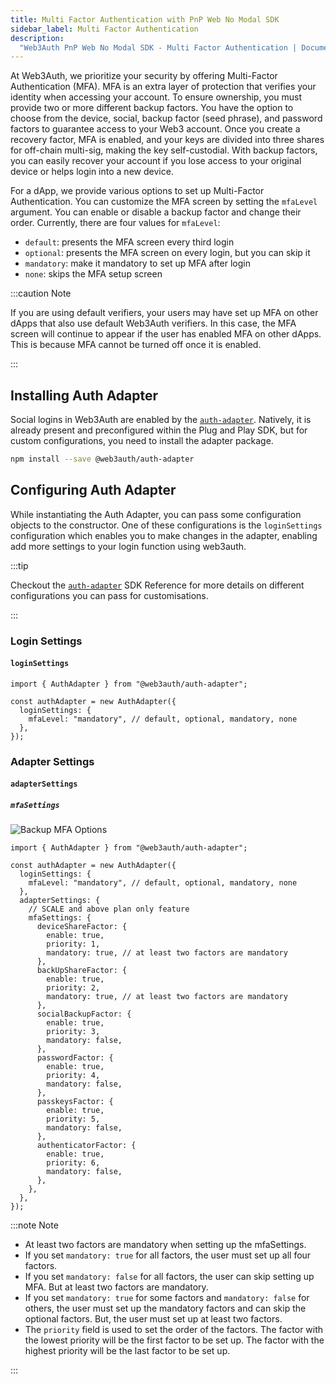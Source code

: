 ```yaml
---
title: Multi Factor Authentication with PnP Web No Modal SDK
sidebar_label: Multi Factor Authentication
description:
  "Web3Auth PnP Web No Modal SDK - Multi Factor Authentication | Documentation - Web3Auth"
---
```



At Web3Auth, we prioritize your security by offering Multi-Factor Authentication (MFA). MFA is an
extra layer of protection that verifies your identity when accessing your account. To ensure
ownership, you must provide two or more different backup factors. You have the option to choose from
the device, social, backup factor (seed phrase), and password factors to guarantee access to your
Web3 account. Once you create a recovery factor, MFA is enabled, and your keys are divided into
three shares for off-chain multi-sig, making the key self-custodial. With backup factors, you can
easily recover your account if you lose access to your original device or helps login into a new
device.

For a dApp, we provide various options to set up Multi-Factor Authentication. You can customize the
MFA screen by setting the `mfaLevel` argument. You can enable or disable a backup factor and change
their order. Currently, there are four values for `mfaLevel`:

- `default`: presents the MFA screen every third login
- `optional`: presents the MFA screen on every login, but you can skip it
- `mandatory`: make it mandatory to set up MFA after login
- `none`: skips the MFA setup screen

:::caution Note

If you are using default verifiers, your users may have set up MFA on other dApps that also use
default Web3Auth verifiers. In this case, the MFA screen will continue to appear if the user has
enabled MFA on other dApps. This is because MFA cannot be turned off once it is enabled.

:::

<MFAMinimumPlan />

## Installing Auth Adapter

Social logins in Web3Auth are enabled by the [`auth-adapter`](/sdk/pnp/web/adapters/auth). Natively,
it is already present and preconfigured within the Plug and Play SDK, but for custom configurations,
you need to install the adapter package.

```bash npm2yarn
npm install --save @web3auth/auth-adapter
```

## Configuring Auth Adapter

While instantiating the Auth Adapter, you can pass some configuration objects to the constructor.
One of these configurations is the `loginSettings` configuration which enables you to make changes
in the adapter, enabling add more settings to your login function using web3auth.

:::tip

Checkout the [`auth-adapter`](/sdk/pnp/web/adapters/auth) SDK Reference for more details on
different configurations you can pass for customisations.

:::

### Login Settings

#### `loginSettings`

<AuthLoginSettings />

```tsx title="Usage"
import { AuthAdapter } from "@web3auth/auth-adapter";

const authAdapter = new AuthAdapter({
  loginSettings: {
    mfaLevel: "mandatory", // default, optional, mandatory, none
  },
});
```

### Adapter Settings

#### `adapterSettings`

<AuthAdapterSettings />

##### `mfaSettings`

<MFAMinimumPlan />

![Backup MFA Options](/images/mfa-options.gif)

```tsx title="Usage"
import { AuthAdapter } from "@web3auth/auth-adapter";

const authAdapter = new AuthAdapter({
  loginSettings: {
    mfaLevel: "mandatory", // default, optional, mandatory, none
  },
  adapterSettings: {
    // SCALE and above plan only feature
    mfaSettings: {
      deviceShareFactor: {
        enable: true,
        priority: 1,
        mandatory: true, // at least two factors are mandatory
      },
      backUpShareFactor: {
        enable: true,
        priority: 2,
        mandatory: true, // at least two factors are mandatory
      },
      socialBackupFactor: {
        enable: true,
        priority: 3,
        mandatory: false,
      },
      passwordFactor: {
        enable: true,
        priority: 4,
        mandatory: false,
      },
      passkeysFactor: {
        enable: true,
        priority: 5,
        mandatory: false,
      },
      authenticatorFactor: {
        enable: true,
        priority: 6,
        mandatory: false,
      },
    },
  },
});
```

:::note Note

- At least two factors are mandatory when setting up the mfaSettings.
- If you set `mandatory: true` for all factors, the user must set up all four factors.
- If you set `mandatory: false` for all factors, the user can skip setting up MFA. But at least two
  factors are mandatory.
- If you set `mandatory: true` for some factors and `mandatory: false` for others, the user must set
  up the mandatory factors and can skip the optional factors. But, the user must set up at least two
  factors.
- The `priority` field is used to set the order of the factors. The factor with the lowest priority
  will be the first factor to be set up. The factor with the highest priority will be the last
  factor to be set up.

:::
